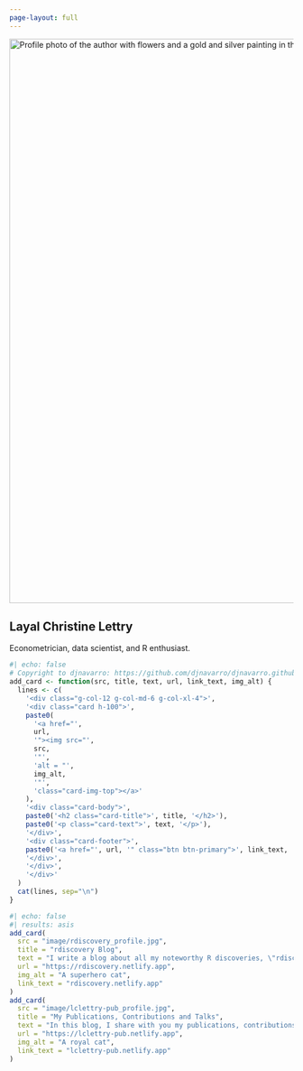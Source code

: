 ```yaml
---
page-layout: full
---
```


::: {.banner}
![](image/myprofile.jpg){.circular width="1000px" fig-align="center" alt="Profile photo of the author with flowers and a gold and silver painting in the background."}

::: {.centered}
# Layal Christine Lettry

Econometrician, data scientist, and R enthusiast.

:::

:::

```r
#| echo: false
# Copyright to djnavarro: https://github.com/djnavarro/djnavarro.github.io/blob/main/index.qmd
add_card <- function(src, title, text, url, link_text, img_alt) {
  lines <- c(
    '<div class="g-col-12 g-col-md-6 g-col-xl-4">',
    '<div class="card h-100">',
    paste0(
      '<a href="', 
      url, 
      '"><img src="', 
      src, 
      '"',
      'alt = "',
      img_alt,
      '"',
      'class="card-img-top"></a>'
    ),
    '<div class="card-body">',
    paste0('<h2 class="card-title">', title, '</h2>'),
    paste0('<p class="card-text">', text, '</p>'),
    '</div>',
    '<div class="card-footer">',
    paste0('<a href="', url, '" class="btn btn-primary">', link_text, '</a>'),
    '</div>',
    '</div>',
    '</div>'
  )
  cat(lines, sep="\n")
}
```

::: {.grid}
```r
#| echo: false
#| results: asis
add_card(
  src = "image/rdiscovery_profile.jpg",
  title = "rdiscovery Blog", 
  text = "I write a blog about all my noteworthy R discoveries, \"rdiscovery\". It covers a variety of topics regarding the R utilization and its packages.",
  url = "https://rdiscovery.netlify.app",
  img_alt = "A superhero cat",
  link_text = "rdiscovery.netlify.app"
)
add_card(
  src = "image/lclettry-pub_profile.jpg",
  title = "My Publications, Contributions and Talks", 
  text = "In this blog, I share with you my publications, contributions, and talks in the form of posts.",
  url = "https://lclettry-pub.netlify.app",
  img_alt = "A royal cat",
  link_text = "lclettry-pub.netlify.app"
)
```
:::

<!-- Mastodon verification -->

<a rel="me" style="display:none" href="https://fosstodon.org/@layal">Hidden link used to verify my account on fosstodon.org</a> <a rel="me" style="display:none" href="https://linkedin.com/in/layal-christine-lettry-529b4471/">Hidden link used to verify my account on LinkedIn</a> <a rel="me" style="display:none" href="https://twitter.com/LettryL">Hidden link used to verify my account on Twitter</a> <a rel="me" style="display:none" href="https://github.com/Layalchristine24">Hidden link used to verify my account on GitHub</a>
